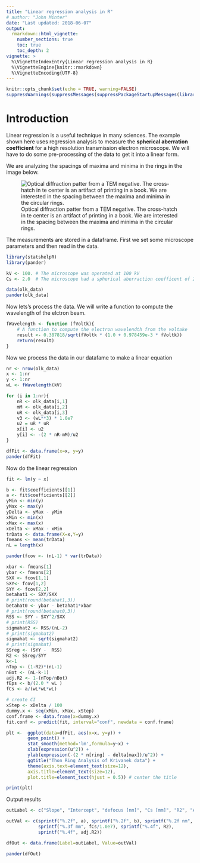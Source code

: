 ```yaml
---
title: "Linear regression analysis in R"
# author: "John Minter"
date: "Last updated: 2018-06-07"
output:
  rmarkdown::html_vignette:
    number_sections: true
    toc: true
    toc_depth: 2
vignette: >
  %\VignetteIndexEntry{Linear regression analysis in R}
  %\VignetteEngine{knitr::rmarkdown}
  %\VignetteEncoding{UTF-8}
---
```



```r
knitr::opts_chunk$set(echo = TRUE, warning=FALSE)
suppressWarnings(suppressMessages(suppressPackageStartupMessages(library(ggplot2))))
```
# Introduction

Linear regression is a useful technique in many sciences. The example shown here
uses regression analysis to measure the **spherical aberration coefficient**
for a high resolution transmission electron microscope. We will have to do some
pre-processing of the data to get it into a linear form. 

We are analyzing the spacings of maxima and minima in the rings in the image
below.

![Optical diffraction patter from a TEM negative. The cross-hatch in te center is an artifact of printing in a book. We are interested in the spacing between the maxima and minima in the circular rings.](./inc/optical-diffraction.png)

The measurements are stored in a dataframe. First we set some microscope
parameters and then read in the data.

```r
library(statshelpR)
library(pander)

kV <- 100. # The microscope was operated at 100 kV
Cs <- 2.0  # The microscope had a spherical aberraction coefficent of 2.0 mm

data(olk_data)
pander(olk_data)
```

Now lets's process the data. We will write a function to compute the
wavelength of the elctron beam.

```r
fWavelength <- function (fVoltk){
	# A function to compute the electron wavelendth from the voltake
	result <- 0.387818/sqrt(fVoltk * (1.0 + 0.978459e-3 * fVoltk))
	return(result)
}

```

Now we process the data in our datafame to make a linear equation

```r

nr <- nrow(olk_data)
x <- 1:nr
y <- 1:nr
wL <- fWavelength(kV)

for (i in 1:nr){
	nR <- olk_data[i,1]
	mM <- olk_data[i,2]
	uR <- olk_data[i,3]
	v3 <- (wL**3) * 1.0e7
	u2 = uR * uR
	x[i] <- u2
	y[i] <- -(2 * nR-mM)/u2
}

dfFit <- data.frame(x=x, y=y)
pander(dfFit)
```

Now do the linear regression

```r
fit <- lm(y ~ x)

b <- fit$coefficients[[1]]
a <- fit$coefficients[[2]]
yMin <- min(y)
yMax <- max(y)
yDelta <- yMax - yMin
xMin <- min(x)
xMax <- max(x)
xDelta <- xMax - xMin
trData <- data.frame(X=x,Y=y)
fmeans <- mean(trData)
nL = length(x)

pander(fcov <- (nL-1) * var(trData))

xbar <- fmeans[1]
ybar <- fmeans[2]
SXX <- fcov[1,1]
SXY<- fcov[1,2]
SYY <- fcov[2,2]
betahat1 <- SXY/SXX
# print(round(betahat1,3))
betahat0 <- ybar - betahat1*xbar
# print(round(betahat0,3))
RSS <- SYY - SXY^2/SXX
# print(RSS)
sigmahat2 <- RSS/(nL-2)
# print(sigmahat2)
sigmahat <- sqrt(sigmahat2)
# print(sigmahat)
SSreg <- (SYY -  RSS)
R2 <- SSreg/SYY
k<-1
nTop <- (1-R2)*(nL-1)
nBot <- (nL-k-1)
adj.R2 <- 1-(nTop/nBot)
fEps <- b/(2.0 * wL )
fCs <- a/(wL*wL*wL)

# create CI
xStep <- xDelta / 100
dummy.x <- seq(xMin, xMax, xStep)
conf.frame <- data.frame(x=dummy.x)
fit.conf <- predict(fit, interval="conf", newdata = conf.frame)

```


```r
plt <-	ggplot(data=dfFit, aes(x=x, y=y)) +
		geom_point() +
		stat_smooth(method='lm',formula=y~x) +
		xlab(expression(u^2)) +
		ylab(expression(-(2 * n[ring] - delta[max])/u^2)) +
		ggtitle("Thon Ring Analysis of Krivanek data") +
		theme(axis.text=element_text(size=12),
		axis.title=element_text(size=12),
		plot.title=element_text(hjust = 0.5)) # center the title

print(plt)

```

Output results

```r

outLabel <- c("Slope", "Intercept", "defocus [nm]", "Cs [mm]", "R2", "Adj R2")

outVal <- c(sprintf("%.2f", a), sprintf("%.2f", b), sprintf("%.2f nm", fEps/10),
		    sprintf("%.3f mm", fCs/1.0e7), sprintf("%.4f", R2),
		    sprintf("%.4f", adj.R2))

dfOut <- data.frame(Label=outLabel, Value=outVal)

pander(dfOut)


```
